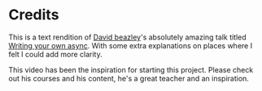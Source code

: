 # Credits

This is a text rendition of [David beazley](https://www.dabeaz.com/)'s absolutely amazing talk titled [Writing your own async](https://www.youtube.com/watch?v=Y4Gt3Xjd7G8). With some extra explanations on places where I felt I could add more clarity.

This video has been the inspiration for starting this project. Please check out his courses and his content, he's a great teacher and an inspiration.
